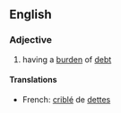 ==English==

===Adjective===
{{en-adj|pos=[[debt]]-[[laden]]}}

# having a [[burden]] of [[debt]]

====Translations====
* French: [[criblé]] de [[dette]]s